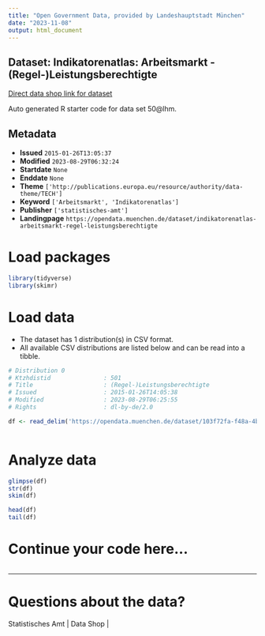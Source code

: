 ```yaml
---
title: "Open Government Data, provided by Landeshauptstadt München"
date: "2023-11-08"
output: html_document
---
```


## Dataset: Indikatorenatlas: Arbeitsmarkt - (Regel-)Leistungsberechtigte

[Direct data shop link for dataset](https://opendata.muenchen.de/dataset/indikatorenatlas-arbeitsmarkt-regel-leistungsberechtigte)

Auto generated R starter code for data set 50@lhm.

## Metadata

- **Issued** `2015-01-26T13:05:37`
- **Modified** `2023-08-29T06:32:24`
- **Startdate** `None`
- **Enddate** `None`
- **Theme** `['http://publications.europa.eu/resource/authority/data-theme/TECH']`
- **Keyword** `['Arbeitsmarkt', 'Indikatorenatlas']`
- **Publisher** `['statistisches-amt']`
- **Landingpage** `https://opendata.muenchen.de/dataset/indikatorenatlas-arbeitsmarkt-regel-leistungsberechtigte`


# Load packages

```r

library(tidyverse)
library(skimr)

```

# Load data

-   The dataset has 1 distribution(s) in CSV format.
-   All available CSV distributions are listed below and can be read into a tibble.

```r

# Distribution 0
# Ktzhdistid               : 501
# Title                    : (Regel-)Leistungsberechtigte
# Issued                   : 2015-01-26T14:05:38
# Modified                 : 2023-08-29T06:25:55
# Rights                   : dl-by-de/2.0

df <- read_delim('https://opendata.muenchen.de/dataset/103f72fa-f48a-4b7d-9402-e83fc291685e/resource/921072cb-3ed2-4624-aa59-5e13a3825033/download/indikat_arbeitsmarkt_regel-leistungsberechtigte_280823.csv')



```

# Analyze data

```r

glimpse(df)
str(df)
skim(df)

head(df)
tail(df)

```

# Continue your code here...

```r

```

------------------------------------------------------------------------

# Questions about the data?

Statistisches Amt | Data Shop | 
